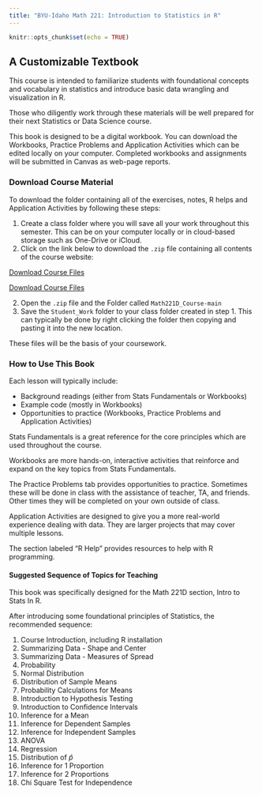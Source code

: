 ```yaml
---
title: "BYU-Idaho Math 221: Introduction to Statistics in R"
---
```

```r
knitr::opts_chunk$set(echo = TRUE)
```


## A Customizable Textbook

This course is intended to familiarize students with foundational concepts and vocabulary in statistics and introduce basic data wrangling and visualization in R.

Those who diligently work through these materials will be well prepared for their next Statistics or Data Science course.

This book is designed to be a digital workbook.  You can download the Workbooks, Practice Problems and Application Activities which can be edited locally on your computer.  Completed workbooks and assignments will be submitted in Canvas as web-page reports.  


### Download Course Material

To download the folder containing all of the exercises, notes, R helps and Application Activities by following these steps:

  1. Create a class folder where you will save all your work throughout this semester.  This can be on your computer locally or in cloud-based storage such as One-Drive or iCloud.
  2. Click on the link below to download the `.zip` file containing all contents of the course website:
  
<a href="https://github.com/byuistats/Math221D_Course/archive/refs/heads/main.zip" class="button-download" download>
  Download Course Files
</a>

<a href="../Student_Work_zip.zip" class="button-download" download>
  Download Course Files
</a>

  2. Open the `.zip` file and the Folder called `Math221D_Course-main`
  3. Save the `Student_Work` folder to your class folder created in step 1.  This can typically be done by right clicking the folder then copying and pasting it into the new location. 

These files will be the basis of your coursework.  


### How to Use This Book

Each lesson will typically include:

  * Background readings (either from Stats Fundamentals or Workbooks)
  * Example code (mostly in Workbooks)
  * Opportunities to practice (Workbooks, Practice Problems and Application Activities)
  
Stats Fundamentals is a great reference for the core principles which are used throughout the course.  

Workbooks are more hands-on, interactive activities that reinforce and expand on the key topics from Stats Fundamentals.  

The Practice Problems tab provides opportunities to practice.  Sometimes these will be done in class with the assistance of teacher, TA, and friends.  Other times they will be completed on your own outside of class.  

Application Activities are designed to give you a more real-world experience dealing with data.  They are larger projects that may cover multiple lessons.

The section labeled "R Help" provides resources to help with R programming.


#### Suggested Sequence of Topics for Teaching

This book was specifically designed for the Math 221D section, Intro to Stats In R.

After introducing some foundational principles of Statistics, the recommended sequence:

1.  Course Introduction, including R installation
2.  Summarizing Data - Shape and Center
3.  Summarizing Data - Measures of Spread
4.  Probability
5.  Normal Distribution
6.  Distribution of Sample Means
7.  Probability Calculations for Means
8.  Introduction to Hypothesis Testing
9.  Introduction to Confidence Intervals
10. Inference for a Mean
11. Inference for Dependent Samples
12. Inference for Independent Samples
13. ANOVA
14. Regression
15. Distribution of $\hat{p}$
16. Inference for 1 Proportion
17. Inference for 2 Proportions
18. Chi Square Test for Independence


